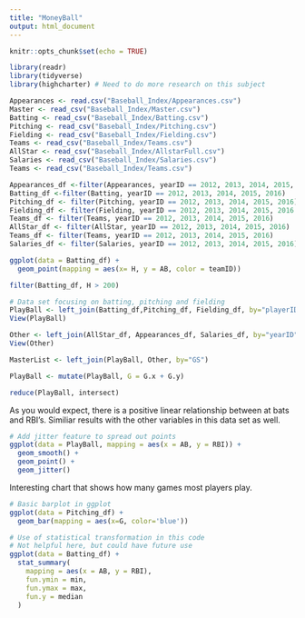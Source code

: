 ```yaml
---
title: "MoneyBall"
output: html_document
---
```


```r
knitr::opts_chunk$set(echo = TRUE)
```

```r
library(readr)
library(tidyverse)
library(highcharter) # Need to do more research on this subject
```

```r
Appearances <- read.csv("Baseball_Index/Appearances.csv")
Master <- read_csv("Baseball_Index/Master.csv")
Batting <- read_csv("Baseball_Index/Batting.csv")
Pitching <- read_csv("Baseball_Index/Pitching.csv")
Fielding <- read_csv("Baseball_Index/Fielding.csv")
Teams <- read_csv("Baseball_Index/Teams.csv")
AllStar <- read_csv("Baseball_Index/AllstarFull.csv")
Salaries <- read_csv("Baseball_Index/Salaries.csv")
Teams <- read_csv("Baseball_Index/Teams.csv")
```

```r
Appearances_df <-filter(Appearances, yearID == 2012, 2013, 2014, 2015, 2016)
Batting_df <-filter(Batting, yearID == 2012, 2013, 2014, 2015, 2016)
Pitching_df <- filter(Pitching, yearID == 2012, 2013, 2014, 2015, 2016)
Fielding_df <- filter(Fielding, yearID == 2012, 2013, 2014, 2015, 2016 )
Teams_df <- filter(Teams, yearID == 2012, 2013, 2014, 2015, 2016)
AllStar_df <- filter(AllStar, yearID == 2012, 2013, 2014, 2015, 2016)
Teams_df <- filter(Teams, yearID == 2012, 2013, 2014, 2015, 2016)
Salaries_df <- filter(Salaries, yearID == 2012, 2013, 2014, 2015, 2016)
```


```r
ggplot(data = Batting_df) +
  geom_point(mapping = aes(x= H, y = AB, color = teamID))
```


```r
filter(Batting_df, H > 200)
```



```r
# Data set focusing on batting, pitching and fielding
PlayBall <- left_join(Batting_df,Pitching_df, Fielding_df, by="playerID")
View(PlayBall)
```

```r
Other <- left_join(AllStar_df, Appearances_df, Salaries_df, by="yearID")
View(Other)
```


```r
MasterList <- left_join(PlayBall, Other, by="GS")
```


```r
PlayBall <- mutate(PlayBall, G = G.x + G.y) 
```

```r
reduce(PlayBall, intersect)

```

As you would expect, there is a positive linear relationship between at bats and RBI's. Similiar results with the other variables in this data set as well. 
```r
# Add jitter feature to spread out points
ggplot(data = PlayBall, mapping = aes(x = AB, y = RBI)) +
  geom_smooth() +
  geom_point() +
  geom_jitter() 
```

Interesting chart that shows how many games most players play.
```r
# Basic barplot in ggplot
ggplot(data = Pitching_df) +
  geom_bar(mapping = aes(x=G, color='blue'))
```

```r
# Use of statistical transformation in this code
# Not helpful here, but could have future use
ggplot(data = Batting_df) +
  stat_summary(
    mapping = aes(x = AB, y = RBI),
    fun.ymin = min,
    fun.ymax = max,
    fun.y = median
  )
```
















